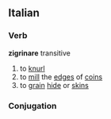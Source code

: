 ==Italian==
===Verb===
'''zigrinare''' transitive
# to [[knurl]]
# to [[mill]] the [[edge]]s of [[coin]]s
# to [[grain]] [[hide]] or [[skin]]s
===Conjugation===
{{it-conj-are|zigrin|avere}}